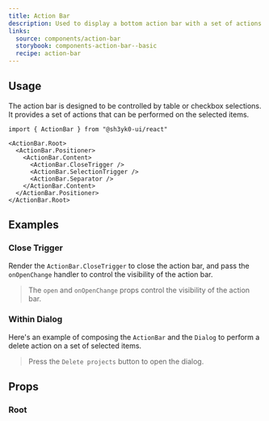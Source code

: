 ```yaml
---
title: Action Bar
description: Used to display a bottom action bar with a set of actions
links:
  source: components/action-bar
  storybook: components-action-bar--basic
  recipe: action-bar
---
```


<ExampleTabs name="action-bar-basic" />

## Usage

The action bar is designed to be controlled by table or checkbox selections. It
provides a set of actions that can be performed on the selected items.

```tsx
import { ActionBar } from "@sh3yk0-ui/react"
```

```tsx
<ActionBar.Root>
  <ActionBar.Positioner>
    <ActionBar.Content>
      <ActionBar.CloseTrigger />
      <ActionBar.SelectionTrigger />
      <ActionBar.Separator />
    </ActionBar.Content>
  </ActionBar.Positioner>
</ActionBar.Root>
```

## Examples

### Close Trigger

Render the `ActionBar.CloseTrigger` to close the action bar, and pass the
`onOpenChange` handler to control the visibility of the action bar.

> The `open` and `onOpenChange` props control the visibility of the action bar.

<ExampleTabs name="action-bar-with-close-trigger" />

### Within Dialog

Here's an example of composing the `ActionBar` and the `Dialog` to perform a
delete action on a set of selected items.

> Press the `Delete projects` button to open the dialog.

<ExampleTabs name="action-bar-with-dialog" />

## Props

### Root

<PropTable component="Popover" part="Root" />
